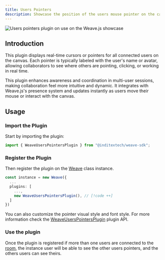 ```yaml
---
title: Users Pointers
description: Showcase the position of the users mouse pointer on the canvas
---
```


![Users pointers plugin on use on the Weave.js showcase](/images/plugins/users-pointers.gif)

## Introduction

This plugin displays real-time cursors or pointers for all connected users on the
canvas. Each pointer is typically labeled with the user's name or avatar, allowing
collaborators to see where others are pointing, clicking, or working in real time.

This plugin enhances awareness and coordination in multi-user sessions, making
collaboration feel more intuitive and dynamic. It integrates with Weave.js's
presence system and updates instantly as users move their mouse or interact with
the canvas.

## Usage

<div className="fd-steps">

<div className="[&_h3]:fd-step">

### Import the Plugin

Start by importing the plugin:

```ts
import { WeaveUsersPointersPlugin } from "@inditextech/weave-sdk";
```

</div>

<div className='[&_h3]:fd-step'>

### Register the Plugin

Then register the plugin on the [Weave](/docs/sdk/api-reference/weave) class instance.

```ts
const instance = new Weave({
  ...
  plugins: [
    ...,
    new WeaveUsersPointersPlugin(), // [!code ++]
  ]
})
```

You can also customize the pointer visual style and font style. For more information check the
[WeaveUsersPointersPlugin](/docs/sdk/api-reference/plugins/users-pointers) plugin API.

</div>

<div className='[&_h3]:fd-step'>

### Use the plugin

Once the plugin is registered if more than one users are connected to the [room](/docs/main/glossary#room),
the instance user will be able to see the other users pointers, and the others users can see theirs.

</div>

</div>
